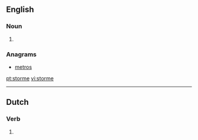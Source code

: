 ==English==

===Noun===
{{en-noun}}

# {{obsolete spelling of|storm}}

===Anagrams===
* [[metros#English|metros]]

[[pt:storme]]
[[vi:storme]]

----
==Dutch==
===Verb===
{{infl|nl|verb form}}

# {{nl-verb-form|n=sg|t=pres|m=subj|stormen}}
{{rfc-auto}}